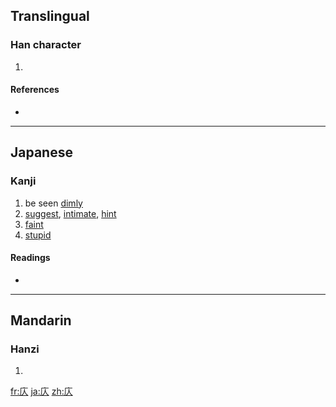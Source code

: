 ==Translingual==

===Han character===
{{Han char|rn=53|rad=广|as=02|sn=5|four=0028<sub>0</sub>|canj=戈人 (IO)}}

# {{defn|Han|sort=广02}}

====References====
* {{Han ref|kx=0343.080|dkj=09224|dj=0652.170|hdz=20873.010|uh=5E82|ud=24194|bh=C97A|bd=51578}}

----

==Japanese==
{{ja-forms|[[仄]]|[[仄]]|[[庂]]}}

===Kanji===
{{ja-kanji|grade=uc|rs=广02}}

# be seen [[dimly]]
# [[suggest]], [[intimate]], [[hint]]
# [[faint]]
# [[stupid]]

====Readings====
* {{ja-readings|on=[[しょく]] (shoku), [[しき]] (shiki)|kun=[[ほのか]] (honoka)、[[ほのめかす]] (honomekasu)、[[ほのめく]] (honomeku)、[[かたむく]] (katamuku)}}

----

==Mandarin==

===Hanzi===
{{cmn-hanzi|pin=[[zè]] ([[ze4]])|wg=tse<sup>4</sup>}}

# {{defn|Mandarin}}

[[fr:庂]]
[[ja:庂]]
[[zh:庂]]
